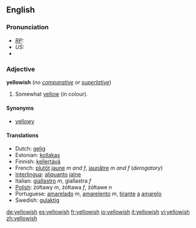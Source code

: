 ==English==
===Pronunciation===
* ''[[RP]]:'' {{IPA|/ˈjeləʊɪʃ/}}
* ''US:'' {{IPA|/ˈjelɔʊɪʃ/}}
*{{audio|en-us-yellowish.ogg|Audio (US)}}


===Adjective===
'''yellowish''' (''no [[comparative]] or [[superlative]]'')

#Somewhat [[yellow]] (in colour).

====Synonyms====
* [[yellowy]]

====Translations====
*Dutch: [[gelig]]
*Estonian: [[kollakas]]
*Finnish: [[kellertävä]]
*French: [[plutôt]] [[jaune]] ''m and f'', [[jaunâtre]] ''m and f'' (''derogatory'')
*[[Interlingua]]: [[aliquanto]] [[jalne]]
*Italian: [[giallastro]] ''m'', giallastra ''f''
*[[Polish]]: żółtawy ''m'', żółtawa ''f'', żółtawe ''n''
*Portuguese: [[amarelado]] ''m'', [[amarelento]] ''m'', [[tirante]] [[a]] [[amarelo]]
*Swedish: [[gulaktig]]

[[de:yellowish]]
[[es:yellowish]]
[[fr:yellowish]]
[[io:yellowish]]
[[it:yellowish]]
[[vi:yellowish]]
[[zh:yellowish]]